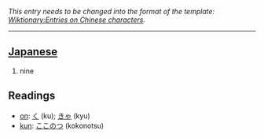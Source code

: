 ''This entry needs to be changed into the format of the template: [[Wiktionary:Entries on Chinese characters]].''
----

== [[Japanese]] ==
#nine

==Readings==
*[[on]]: [[く]] (ku); [[きゃ]] (kyu)
*[[kun]]: [[ここのつ]] (kokonotsu)